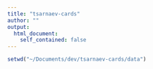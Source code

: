```yaml
---
title: "tsarnaev-cards"
author: ""
output:
  html_document:
    self_contained: false
---
```


```r
setwd("~/Documents/dev/tsarnaev-cards/data")
```

```r
```
